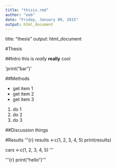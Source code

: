 ```yaml
---
title: "thisis.rmd"
author: "eeb"
date: "Friday, January 09, 2015"
output: html_document
---
```


title: "thesis"
output: html_document

#Thesis

##Intro
this is *really* **really** cool

'print("bar")'


##Methods

- get item 1
- get item 2
- get item 3

1. do 1
2. do 2
3. do 3

##Discussion
things

#Results
'''{r}
results <-c(1, 2, 3, 4, 5)
print(results)

cars <-c(1, 2, 3, 4, 5)
'''

'''{r}
print("hello")
'''
